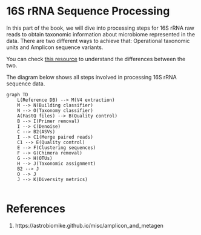 # 16S rRNA Sequence Processing
In this part of the book, we will dive into processing steps for 16S rRNA raw reads to obtain taxonomic information about microbiome represented in the data.  There are two different ways to achieve that: Operational taxonomic units and Amplicon sequence variants. 

You can check [this resource](https://astrobiomike.github.io/misc/amplicon_and_metagen) to understand the differences between the two.

The diagram below shows all steps involved in processing 16S rRNA sequence data. 



```mermaid

graph TD
    L(Reference DB) --> M(V4 extraction)
    M --> N(Building classifier)
    N --> O(Taxonomy classifier)
    A(FastQ files) --> B(Quality control)
    B --> I(Primer removal)
    I --> C(Denoise)
    C --> B2(ASVs)
    I --> C1(Merge paired reads)
    C1 --> E(Quality control)
    E --> F(Clustering sequences)
    F --> G(Chimera removal)
    G --> H(OTUs)
    H --> J(Taxonomic assignment)
    B2 --> J
    O --> J
    J --> K(Diversity metrics)
    

```



# References
1. https://astrobiomike.github.io/misc/amplicon_and_metagen

